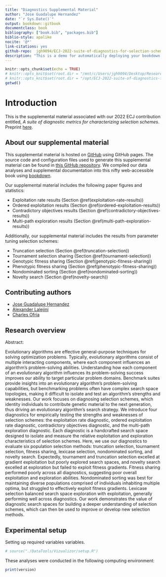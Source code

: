---
title: "Diagnostics Supplemental Material"
author: "Jose Guadalupe Hernandez"
date: "`r Sys.Date()`"
output: bookdown::gitbook
documentclass: book
bibliography: ["book.bib", "packages.bib"]
biblio-style: apalike
nocite: '@*'
link-citations: yes
github-repo:  jgh9094/ECJ-2022-suite-of-diagnostics-for-selection-schemes
description: "This is a demo for automatically deploying your bookdown ebook to GitHub pages."
---

```{r setup, include=FALSE}
knitr::opts_chunk$set(echo = TRUE)
# knitr::opts_knit$set(root.dir = "/mnt/c/Users/jgh9094/Desktop/Research/Projects/SelectionDiagnostics/Selection-Scheme-Diagnotics-Part-I")
# knitr::opts_knit$set(root.dir = "/opt/ECJ-2022-suite-of-diagnostics-for-selection-schemes/")
getwd()
```

# Introduction

This is the supplemental material associated with our 2022 ECJ contribution entitled, _A suite of diagnostic metrics for characterizing selection schemes_.
Preprint [here](https://arxiv.org/pdf/2204.13839.pdf).

## About our supplemental material

This supplemental material is hosted on [GitHub](https://github.com) using GitHub pages.
The source code and configuration files used to generate this supplemental material can be found in [this GitHub repository](https://github.com/jgh9094/ECJ-2022-suite-of-diagnostics-for-selection-schemes).
We compiled our data analyses and supplemental documentation into this nifty web-accessible book using [bookdown](https://bookdown.org/).

Our supplemental material includes the following paper figures and statistics:

- Exploitation rate results (Section \@ref(exploitation-rate-results))
- Ordered exploitation results (Section \@ref(ordered-exploitation-results))
- Contradictory objectives results (Section \@ref(contradictory-objectives-results))
- Multi-path exploration results (Section \@ref(multi-path-exploration-results))

Additionally, our supplemental material includes the results from parameter tuning selection schemes:

- Truncation selection (Section \@ref(truncation-selection))
- Tournament selection sharing (Section \@ref(tournament-selection))
- Genotypic fitness sharing (Section \@ref(genotypic-fitness-sharing))
- Phenotypic fitness sharing (Section \@ref(phenotypic-fitness-sharing))
- Nondominated sorting (Section \@ref(nondominated-sorting))
- Novelty search (Section \@ref(novelty-search))

## Contributing authors

- [Jose Guadalupe Hernandez](https://jgh9094.github.io/)
- [Alexander Lalejini](https://lalejini.com)
- [Charles Ofria](http://ofria.com)

## Research overview

Abstract:

Evolutionary algorithms are effective general-purpose techniques for solving optimization problems.
Typically, evolutionary algorithms consist of multiple interacting components, where each component influences an algorithm's problem-solving abilities.
Understanding how each component of an evolutionary algorithm influences its problem-solving success improves our ability to target particular problem domains.
Benchmark suites provide insights into an evolutionary algorithm's problem-solving capabilities, but benchmarking problems often have complex search space topologies, making it difficult to isolate and test an algorithm's strengths and weaknesses.
Our work focuses on diagnosing selection schemes, which identity individuals to contribute genetic material to the next generation, thus driving an evolutionary algorithm's search strategy.
We introduce four diagnostics for empirically testing the strengths and weaknesses of selection schemes: the exploitation rate diagnostic, ordered exploitation rate diagnostic, contradictory objectives diagnostic, and the multi-path exploration diagnostic.
Each diagnostic is a handcrafted search space designed to isolate and measure the relative exploitation and exploration characteristics of selection schemes.
Here, we use our diagnostics to evaluate six population selection methods: truncation selection, tournament selection, fitness sharing, lexicase selection, nondominated sorting, and novelty search.
Expectedly, tournament and truncation selection excelled at gradient exploitation but poorly explored search spaces, and novelty search excelled at exploration but failed to exploit fitness gradients.
Fitness sharing performed poorly across all diagnostics, suggesting poor overall exploitation and exploration abilities.
Nondominated sorting was best for maintaining diverse populations comprised of individuals inhabiting multiple optima, but struggled to effectively exploit fitness gradients.
Lexicase selection balanced search space exploration with exploitation, generally performing well across diagnostics.
Our work demonstrates the value of diagnostic search spaces for building a deeper understanding of selection schemes, which can then be used to improve or develop new selection methods.

## Experimental setup

Setting up required variables variables.

```{r}
# source("./DataTools/Vizualizor/setup.R")
```

These analyses were conducted in the following computing environment:

```{r}
print(version)
```